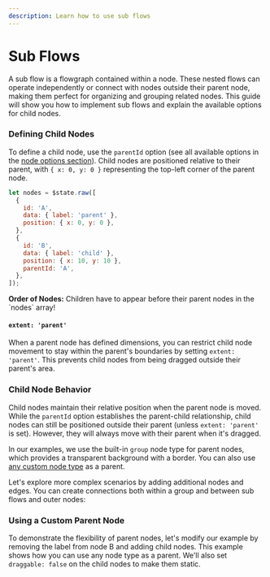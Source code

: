 ```yaml
---
description: Learn how to use sub flows
---
```



# Sub Flows

A sub flow is a flowgraph contained within a node. These nested flows can operate independently or connect with nodes outside their parent node, making them perfect for organizing and grouping related nodes. This guide will show you how to implement sub flows and explain the available options for child nodes.

### Defining Child Nodes

To define a child node, use the `parentId` option (see all available options in the [node options section](/api-reference/types/node)). Child nodes are positioned relative to their parent, with `{ x: 0, y: 0 }` representing the top-left corner of the parent node.

```js highlight="parentId: 'A'"
let nodes = $state.raw([
  {
    id: 'A',
    data: { label: 'parent' },
    position: { x: 0, y: 0 },
  },
  {
    id: 'B',
    data: { label: 'child' },
    position: { x: 10, y: 10 },
    parentId: 'A',
  },
]);
```

<Callout type="info">
  <strong>Order of Nodes:</strong>
  Children have to appear before their parent nodes in the `nodes` array!
</Callout>

#### `extent: 'parent'`

When a parent node has defined dimensions, you can restrict child node movement to stay within the parent's boundaries by setting `extent: 'parent'`. This prevents child nodes from being dragged outside their parent's area.

<RemoteCodeViewer route="guides/subflows/a" framework="svelte" editorHeight={500} />

### Child Node Behavior

Child nodes maintain their relative position when the parent node is moved. While the `parentId` option establishes the parent-child relationship, child nodes can still be positioned outside their parent (unless `extent: 'parent'` is set). However, they will always move with their parent when it's dragged.

In our examples, we use the built-in `group` node type for parent nodes, which provides a transparent background with a border. You can also use [any custom node type](/learn/layouting/sub-flows#any-node-can-be-a-parent-node) as a parent.

Let's explore more complex scenarios by adding additional nodes and edges. You can create connections both within a group and between sub flows and outer nodes:

<RemoteCodeViewer route="guides/subflows/b" framework="svelte" editorHeight={500} />

### Using a Custom Parent Node

To demonstrate the flexibility of parent nodes, let's modify our example by removing the label from node B and adding child nodes. This example shows how you can use any node type as a parent. We'll also set `draggable: false` on the child nodes to make them static.

<RemoteCodeViewer route="guides/subflows/c" framework="svelte" editorHeight={500} />
